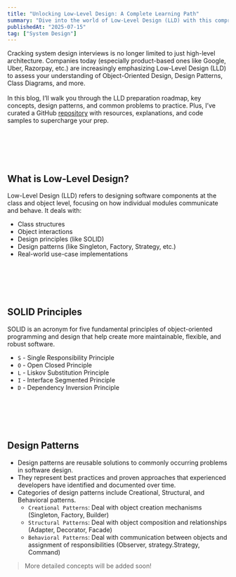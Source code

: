 ```yaml
---
title: "Unlocking Low-Level Design: A Complete Learning Path"
summary: "Dive into the world of Low-Level Design (LLD) with this comprehensive guide. Whether you're prepping for interviews or strengthening your system design skills, this blog covers it all — essential topics, must-practice questions, core design patterns explained with real-world analogies, and annotated sample code snippets. Perfect for developers aiming to write clean, scalable, and maintainable code."
publishedAt: "2025-07-15"
tag: ["System Design"]
---
```




Cracking system design interviews is no longer limited to just high-level architecture. Companies today (especially product-based ones like Google, Uber, Razorpay, etc.) are increasingly emphasizing Low-Level Design (LLD) to assess your understanding of Object-Oriented Design, Design Patterns, Class Diagrams, and more.
<br></br>
In this blog, I’ll walk you through the LLD preparation roadmap, key concepts, design patterns, and common problems to practice. Plus, I’ve curated a GitHub [repository](https://github.com/divyadhimaan/lld-playground) with resources, explanations, and code samples to supercharge your prep.



<br></br>
<br></br>

## What is Low-Level Design?

Low-Level Design (LLD) refers to designing software components at the class and object level, focusing on how individual modules communicate and behave. It deals with:

- Class structures
- Object interactions
- Design principles (like SOLID)
- Design patterns (like Singleton, Factory, Strategy, etc.)
- Real-world use-case implementations

<br></br>
<br></br>

## SOLID Principles
SOLID is an acronym for five fundamental principles of object-oriented programming and design that help create more maintainable, flexible, and robust software.
- `S` - Single Responsibility Principle
- `O` - Open Closed Principle
- `L` - Liskov Substitution Principle
- `I` - Interface Segmented Principle
- `D` - Dependency Inversion Principle

<br></br>
<br></br>

## Design Patterns
- Design patterns are reusable solutions to commonly occurring problems in software design. 
- They represent best practices and proven approaches that experienced developers have identified and documented over time.
- Categories of design patterns include Creational, Structural, and Behavioral patterns.
  - `Creational Patterns`: Deal with object creation mechanisms (Singleton, Factory, Builder)
  - `Structural Patterns`: Deal with object composition and relationships (Adapter, Decorator, Facade)
  - `Behavioral Patterns`: Deal with communication between objects and assignment of responsibilities (Observer, strategy.Strategy, Command)



> More detailed concepts will be added soon!